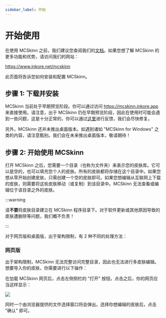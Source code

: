 ---
sidebar_label: 开始
---

# 开始使用

在使用 MCSkinn 之前，我们建议您查阅我们的[文档](docs.inkore.net)。如果您想了解 MCSkinn 的更多功能和优势，请访问我们的网站：   

https://www.inkore.net/mcskinn

此页面将告诉您如何安装和配置 MCSkinn。

## 步骤 1: 下载并安装

MCSkinn 当前处于早期预览阶段。你可以通过访问 https://mcskinn.inkore.app 来直接使用。请注意，出于 MCSkinn 仍在早期预览阶段，因此在使用时可能会遇到一些问题，这是十分正常的，你可以通过[这里](https://github.com/iNKORE-NET/MCSkinn/issues/new)进行反馈，我们会尽快修复。

另外，MCSkinn 还并未推出桌面版本。如遇到诸如 "MCSkinn for Windows" 之类的内容，请注意甄别。我们会在未来推出桌面版本，敬请期待！

## 步骤 2: 开始使用 MCSkinn

打开 MCSkinn 之后，您需要一个目录（也称为文件夹）来表示您的皮肤库。它可以是空的，也可以填充您个人的皮肤。所有的皮肤都将存储在这个目录中。如果您想从零开始创建皮肤，只需创建一个空的皮肤即可。如果您想编辑从互联网上下载的皮肤，则需要将这些皮肤移动（或复制）到该目录中。MCSkinn 无法查看或编辑位于该目录之外的皮肤。

:::warning

请**不要**将皮肤目录建立在 MCSkinn 程序目录下。对于软件更新或其他原因导致的皮肤遭删除等问题，我们概不负责！

:::

对于网页版和桌面版，出于架构限制，有 2 种不同的处理方法：

### 网页版

出于架构限制，MCSkinn 无法完整访问完整目录，因此也无法进行多皮肤编辑。想要导入你的皮肤，你需要进行以下操作：

在加载 MCSkinn 网页后，点击左侧侧栏的 "打开" 按钮。点击之后，你的网页应当这样显示：

![](open-document-alert.png)

同时一个由浏览器提供的文件选择窗口将会弹出。选择你想编辑的皮肤后，点击 "确认" 即可。